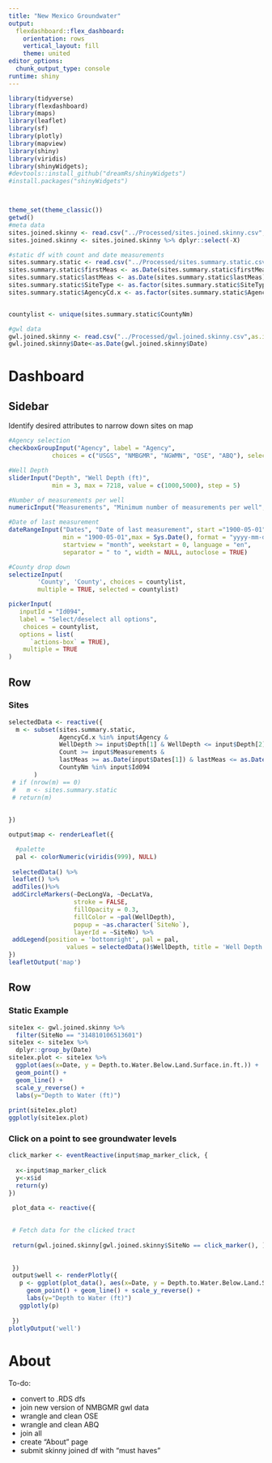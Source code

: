```yaml
---
title: "New Mexico Groundwater"
output: 
  flexdashboard::flex_dashboard:
    orientation: rows
    vertical_layout: fill
    theme: united
editor_options: 
  chunk_output_type: console
runtime: shiny
---
```


```r
library(tidyverse)
library(flexdashboard)
library(maps)
library(leaflet)
library(sf)
library(plotly)
library(mapview)
library(shiny)
library(viridis)
library(shinyWidgets); 
#devtools::install_github("dreamRs/shinyWidgets") 
#install.packages("shinyWidgets")



theme_set(theme_classic())
getwd()
#meta data
sites.joined.skinny <- read.csv("../Processed/sites.joined.skinny.csv", as.is=TRUE)
sites.joined.skinny <- sites.joined.skinny %>% dplyr::select(-X)

#static df with count and date measurements
sites.summary.static <- read.csv("../Processed/sites.summary.static.csv", as.is = TRUE)
sites.summary.static$firstMeas <- as.Date(sites.summary.static$firstMeas)
sites.summary.static$lastMeas <- as.Date(sites.summary.static$lastMeas)
sites.summary.static$SiteType <- as.factor(sites.summary.static$SiteType)
sites.summary.static$AgencyCd.x <- as.factor(sites.summary.static$AgencyCd.x)


countylist <- unique(sites.summary.static$CountyNm)

#gwl data
gwl.joined.skinny <- read.csv("../Processed/gwl.joined.skinny.csv",as.is=TRUE)
gwl.joined.skinny$Date<-as.Date(gwl.joined.skinny$Date)


```

Dashboard
=======================================================================


Sidebar {.sidebar}
-------------------------------------------
Identify desired attributes to narrow down sites on map

```r
#Agency selection
checkboxGroupInput("Agency", label = "Agency",
            choices = c("USGS", "NMBGMR", "NGWMN", "OSE", "ABQ"), selected = "USGS")

#Well Depth
sliderInput("Depth", "Well Depth (ft)",
            min = 3, max = 7218, value = c(1000,5000), step = 5)

#Number of measurements per well
numericInput("Measurements", "Minimum number of measurements per well", value = 10)

#Date of last measurement
dateRangeInput("Dates", "Date of last measurement", start ="1900-05-01", end = Sys.Date(), 
               min = "1900-05-01",max = Sys.Date(), format = "yyyy-mm-dd", 
               startview = "month", weekstart = 0, language = "en", 
               separator = " to ", width = NULL, autoclose = TRUE)

#County drop down
selectizeInput(
        'County', 'County', choices = countylist,
        multiple = TRUE, selected = countylist)

pickerInput(
   inputId = "Id094",
   label = "Select/deselect all options", 
    choices = countylist,
   options = list(
      `actions-box` = TRUE), 
    multiple = TRUE
)
```

Row {data-height=650}
-----------------------------------------------------------------------

### Sites

```r

selectedData <- reactive({
  m <- subset(sites.summary.static,
              AgencyCd.x %in% input$Agency &
              WellDepth >= input$Depth[1] & WellDepth <= input$Depth[2] &
              Count >= input$Measurements &
              lastMeas >= as.Date(input$Dates[1]) & lastMeas <= as.Date(input$Dates[2]) &
              CountyNm %in% input$Id094
       ) 
 # if (nrow(m) == 0)
 #   m <- sites.summary.static
 # return(m)
  
  
})

output$map <- renderLeaflet({

  #palette 
  pal <- colorNumeric(viridis(999), NULL)
  
 selectedData() %>%
 leaflet() %>% 
 addTiles()%>%
 addCircleMarkers(~DecLongVa, ~DecLatVa,
                  stroke = FALSE, 
                  fillOpacity = 0.3,
                  fillColor = ~pal(WellDepth),
                  popup = ~as.character(`SiteNo`),
                  layerId = ~SiteNo) %>%
 addLegend(position = 'bottomright', pal = pal, 
                values = selectedData()$WellDepth, title = 'Well Depth (ft)')
})
leafletOutput('map')
```

Row {data-height=350}
-----------------------------------------------------------------------

### Static Example

```r
site1ex <- gwl.joined.skinny %>%
  filter(SiteNo == "314810106513601") 
site1ex <- site1ex %>% 
  dplyr::group_by(Date)
site1ex.plot <- site1ex %>%
  ggplot(aes(x=Date, y = Depth.to.Water.Below.Land.Surface.in.ft.)) +
  geom_point() +
  geom_line() +
  scale_y_reverse() +
  labs(y="Depth to Water (ft)")
            
print(site1ex.plot) 
ggplotly(site1ex.plot)
```

### Click on a point to see groundwater levels

```r

click_marker <- eventReactive(input$map_marker_click, {
  
  x<-input$map_marker_click
  y<-x$id
  return(y)
})

 plot_data <- reactive({
  
  
 # Fetch data for the clicked tract
  
 return(gwl.joined.skinny[gwl.joined.skinny$SiteNo == click_marker(), ])
  
  
 })
 output$well <- renderPlotly({
   p <- ggplot(plot_data(), aes(x=Date, y = Depth.to.Water.Below.Land.Surface.in.ft.)) +
     geom_point() + geom_line() + scale_y_reverse() +
     labs(y="Depth to Water (ft)")
   ggplotly(p)
   
 })
plotlyOutput('well')

```

About
==================================================
To-do:

- convert to .RDS dfs
- join new version of NMBGMR gwl data
- wrangle and clean OSE
- wrangle and clean ABQ
- join all
- create "About" page
- submit skinny joined df with "must haves"
